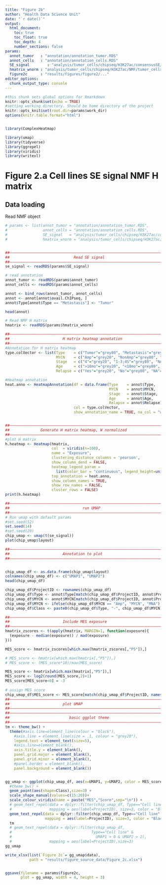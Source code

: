 ```yaml
---
title: "Figure 2b"
author: "Health Data Science Unit"
date: "`r date()`"
output: 
  html_document:
    toc: true
    toc_float: true
    toc_depth: 4
    number_sections: false
params:
  annot_tumor   : "annotation/annotation_tumor.RDS"
  annot_cells   : "annotation/annotation_cells.RDS"
  SE_signal        : "analysis/tumor_cells/chipseq/H3K27ac/consensusSE/tumor_cells_H3K27ac_noH3K4me3_consensusSE_SignalScore.RDS"
  hmatrix_wnorm : "analysis/tumor_cells/chipseq/H3K27ac/NMF/tumor_cells_consensusSE_K5_Hmatrix_wnorm.RDS"
  figure2c      : "results/figures/figure2/..."
editor_options: 
  chunk_output_type: console
---
```



```r
#this chunk sets global options for Rmarkdown
knitr::opts_chunk$set(echo = TRUE)
#setting working directory. Should be home directory of the project
knitr::opts_knit$set(root.dir=params$work_dir)
options(knitr.table.format="html")


library(ComplexHeatmap)

library(umap)
library(tidyverse)
library(ggrepel)
library(viridis)
library(writexl)

```

# Figure 2.a Cell lines SE signal NMF H matrix

## Data loading
  
Read NMF object
  
```r

# params <- list(annot_tumor = "annotation/annotation_tumor.RDS",
#                annot_cells = "annotation/annotation_cells.RDS",
#                SE_signal   = "analysis/tumor_cells/chipseq/H3K27ac/consensusSE/tumor_cells_H3K27ac_noH3K4me3_consensusSE_SignalScore.RDS",
#                hmatrix_wnorm = "analysis/tumor_cells/chipseq/H3K27ac/NMF/tumor_cells_consensusSE_K5_Hmatrix_wnorm.RDS")


##––––––––––––––––––––––––––––––––––––––––––––––––––––––––––––––––––––––––––––##
##                             Read SE signal                                 ##
##––––––––––––––––––––––––––––––––––––––––––––––––––––––––––––––––––––––––––––##
se_signal <- readRDS(params$SE_signal)

# read annotation 
annot_tumor <- readRDS(params$annot_tumor)
annot_cells <- readRDS(params$annot_cells)

annot <- bind_rows(annot_tumor, annot_cells)
annot <- annot[annot$avail.ChIPseq, ]
annot$Type[annot$Type == "Metastasis"] <- "Tumor"

head(annot)

# Read NMF H matrix
hmatrix <- readRDS(params$hmatrix_wnorm)

```

```r
##––––––––––––––––––––––––––––––––––––––––––––––––––––––––––––––––––––––––––––##
##                        H matrix heatmap annotation                         ##
##––––––––––––––––––––––––––––––––––––––––––––––––––––––––––––––––––––––––––––##
#Annotation for H matrix heatmap
type.colVector <- list(Type    = c("Tumor"="grey80", "Metastasis"="grey60", "Cell line"="grey20", "NA"="white"),
                       MYCN    = c("Amp"="grey20", "NonAmp"="grey80", "NA"="white"),
                       Stage   = c("4"="grey20", "1-3;4S"="grey80", "NA"="white"),
                       Age     = c(">18mo"="grey20", "<18mo"="grey80", "NA"="white"),
                       Relapse = c("Yes"="grey20", "No"="grey80", "NA"="grey100"))

#Heatmap annotation
heat.anno <- HeatmapAnnotation(df = data.frame(Type    = annot$Type,
                                               MYCN    = annot$MYCN,
                                               Stage   = annot$Stage,
                                               Age     = annot$Age,
                                               Relapse = annot$Relapse),
                               col = type.colVector,
                               show_annotation_name = TRUE, na_col = "white")


##––––––––––––––––––––––––––––––––––––––––––––––––––––––––––––––––––––––––––––##
##              Generate H matrix heatmap, W normalized                       ##
##––––––––––––––––––––––––––––––––––––––––––––––––––––––––––––––––––––––––––––##
#plot H matrix
h.heatmap <- Heatmap(hmatrix,
                     col  = viridis(n=100),
                     name = "Exposure",
                     clustering_distance_columns = 'pearson',
                     show_column_dend = FALSE,
                     heatmap_legend_param = 
                       list(color_bar = "continuous", legend_height=unit(2, "cm")),
                     top_annotation = heat.anno,
                     show_column_names = TRUE,
                     show_row_names = FALSE,
                     cluster_rows = FALSE)
print(h.heatmap)

```


```r


##––––––––––––––––––––––––––––––––––––––––––––––––––––––––––––––––––––––––––––##
##                                 run UMAP                                   ##
##––––––––––––––––––––––––––––––––––––––––––––––––––––––––––––––––––––––––––––##
# Run umap with default params
#set.seed(52)
set.seed(14)
#set.seed(20)
chip_umap <- umap(t(se_signal))
plot(chip_umap$layout)

##––––––––––––––––––––––––––––––––––––––––––––––––––––––––––––––––––––––––––––##
##                        Annotation to plot                                  ##
##––––––––––––––––––––––––––––––––––––––––––––––––––––––––––––––––––––––––––––##


chip_umap_df <- as.data.frame(chip_umap$layout)
colnames(chip_umap_df) <- c("UMAP1", "UMAP2")
head(chip_umap_df)

chip_umap_df$ProjectID <- rownames(chip_umap_df)
chip_umap_df$Type <- annot$Type[match(chip_umap_df$ProjectID, annot$ProjectID)]
chip_umap_df$MYCN <- annot$MYCN[match(chip_umap_df$ProjectID, annot$ProjectID)]
chip_umap_df$MYCN <- ifelse(chip_umap_df$MYCN == "Amp", "MYCN", "MNA")
chip_umap_df$Class <- paste0(chip_umap_df$Type, "-", chip_umap_df$MYCN)

##––––––––––––––––––––––––––––––––––––––––––––––––––––––––––––––––––––––––––––##
##                        Include MES exposure                                ##
##––––––––––––––––––––––––––––––––––––––––––––––––––––––––––––––––––––––––––––##
hmatrix_zscores <- t(apply(hmatrix, MARGIN=1, function(exposure){
  (exposure - median(exposure)) / mad(exposure)
}))

MES_score <- hmatrix_zscores[which.max(hmatrix_zscores[,"P5"]),]

# MES_score <- hmatrix[which.max(hmatrix[,"P5"]),]
# MES_score <- (MES_score*10)/max(MES_score)

MES_score <- hmatrix[which.max(hmatrix[,"P5"]),]
MES_score <- log2(round(MES_score,2)+1)
MES_score[MES_score<0] = -3
  
# assign MES score
chip_umap_df$MES_score <- MES_score[match(chip_umap_df$ProjectID, names(MES_score))]
##––––––––––––––––––––––––––––––––––––––––––––––––––––––––––––––––––––––––––––##
##                        plot UMAP                                           ##
##––––––––––––––––––––––––––––––––––––––––––––––––––––––––––––––––––––––––––––##
##––––––––––––––––––––––––––––––––––––––––––––––––––––––––––––––––––––––––––––##
##                           basic ggplot theme                               ##
##––––––––––––––––––––––––––––––––––––––––––––––––––––––––––––––––––––––––––––##
tm <- theme_bw() +
  theme(#axis.line=element_line(colour = "black"),
    #axis.line = element_line(size = .1, colour = "grey20"),
    legend.text = element_text(size=5),
    #axis.line=element_blank(),
    axis.title.y = element_blank(),
    panel.grid.major = element_blank(),
    panel.grid.minor = element_blank(),
    #panel.border = element_blank(),
    panel.background = element_blank())


gg_umap <- ggplot(chip_umap_df, aes(x=UMAP1, y=UMAP2, color = MES_score)) + 
  #theme_bw() + 
  geom_point(aes(shape=Class),size=3) + 
  scale_shape_manual(values=c(15:20))+ 
  scale_colour_viridis(name = paste("MES","Score",sep="\n")) +
  # geom_text_repel(data = dplyr::filter(chip_umap_df, Type=="Cell line" & MES_score > 5), 
  #                 mapping = aes(label=ProjectID), size=3, color = "Black") +
  geom_text_repel(data = dplyr::filter(chip_umap_df, Type=="Cell line" & MES_score > 9.5), 
                  mapping = aes(label=ProjectID), size=3, color = "Black") +
  tm
  # geom_text_repel(data = dplyr::filter(chip_umap_df, 
  #                                    Type=="Cell line" &
  #                                      UMAP1 > 0 & UMAP2 > 2), 
  #                 mapping = aes(label=ProjectID),size=3)
gg_umap

write_xlsx(list(`Figure 2c`= gg_umap$data), 
           path = "results/figure_source_data/Figure_2c.xlsx")


ggsave(filename = params$figure2c, 
       plot = gg_umap, width = 4, height = 3)


```

